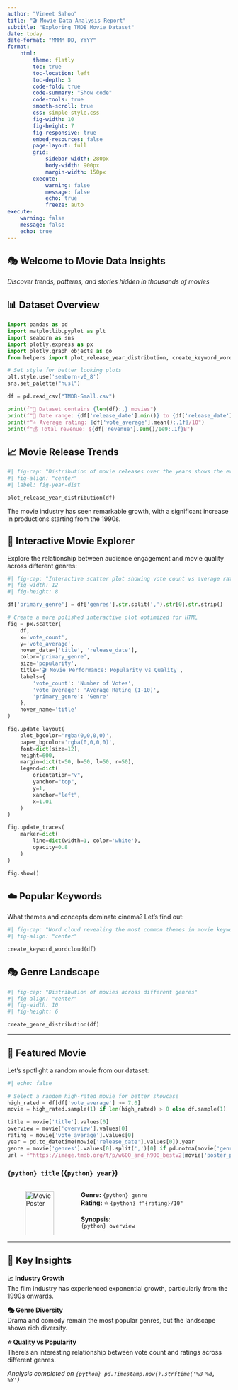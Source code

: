 ```yaml
---
author: "Vineet Sahoo"
title: "🎬 Movie Data Analysis Report"
subtitle: "Exploring TMDB Movie Dataset"
date: today
date-format: "MMMM DD, YYYY"
format:
    html: 
        theme: flatly
        toc: true
        toc-location: left
        toc-depth: 3
        code-fold: true
        code-summary: "Show code"
        code-tools: true
        smooth-scroll: true
        css: simple-style.css
        fig-width: 10
        fig-height: 7
        fig-responsive: true
        embed-resources: false
        page-layout: full
        grid:
            sidebar-width: 280px
            body-width: 900px
            margin-width: 150px
        execute:
            warning: false
            message: false
            echo: true
            freeze: auto
execute:
    warning: false
    message: false
    echo: true
---
```


::: {.hero-banner}
# 🎭 Welcome to Movie Data Insights
*Discover trends, patterns, and stories hidden in thousands of movies*
:::

## 📊 Dataset Overview

```python
import pandas as pd
import matplotlib.pyplot as plt
import seaborn as sns
import plotly.express as px
import plotly.graph_objects as go
from helpers import plot_release_year_distribution, create_keyword_wordcloud, create_genre_distribution

# Set style for better looking plots
plt.style.use('seaborn-v0_8')
sns.set_palette("husl")

df = pd.read_csv("TMDB-Small.csv")

print(f"📁 Dataset contains {len(df):,} movies")
print(f"📅 Date range: {df['release_date'].min()} to {df['release_date'].max()}")
print(f"⭐ Average rating: {df['vote_average'].mean():.1f}/10")
print(f"💰 Total revenue: ${df['revenue'].sum()/1e9:.1f}B")
```

## 📈 Movie Release Trends

```python
#| fig-cap: "Distribution of movie releases over the years shows the evolution of cinema"
#| fig-align: "center"
#| label: fig-year-dist

plot_release_year_distribution(df)
```

The movie industry has seen remarkable growth, with a significant increase in productions starting from the 1990s.

::: {.content-visible when-format="html"}

## 🎯 Interactive Movie Explorer

Explore the relationship between audience engagement and movie quality across different genres:

```python
#| fig-cap: "Interactive scatter plot showing vote count vs average rating by genre"
#| fig-width: 12
#| fig-height: 8

df['primary_genre'] = df['genres'].str.split(',').str[0].str.strip()

# Create a more polished interactive plot optimized for HTML
fig = px.scatter(
    df, 
    x='vote_count', 
    y='vote_average', 
    hover_data=['title', 'release_date'], 
    color='primary_genre',
    size='popularity',
    title='🎬 Movie Performance: Popularity vs Quality',
    labels={
        'vote_count': 'Number of Votes',
        'vote_average': 'Average Rating (1-10)',
        'primary_genre': 'Genre'
    },
    hover_name='title'
)

fig.update_layout(
    plot_bgcolor='rgba(0,0,0,0)',
    paper_bgcolor='rgba(0,0,0,0)',
    font=dict(size=12),
    height=600,
    margin=dict(t=50, b=50, l=50, r=50),
    legend=dict(
        orientation="v",
        yanchor="top",
        y=1,
        xanchor="left",
        x=1.01
    )
)

fig.update_traces(
    marker=dict(
        line=dict(width=1, color='white'),
        opacity=0.8
    )
)

fig.show()
```

:::

## ☁️ Popular Keywords

What themes and concepts dominate cinema? Let's find out:

```python
#| fig-cap: "Word cloud revealing the most common themes in movie keywords"
#| fig-align: "center"

create_keyword_wordcloud(df)
```

## 🎭 Genre Landscape

```python
#| fig-cap: "Distribution of movies across different genres"
#| fig-align: "center"
#| fig-width: 10
#| fig-height: 6

create_genre_distribution(df)
```

---

## 🎲 Featured Movie

Let's spotlight a random movie from our dataset:

```python
#| echo: false

# Select a random high-rated movie for better showcase
high_rated = df[df['vote_average'] >= 7.0]
movie = high_rated.sample(1) if len(high_rated) > 0 else df.sample(1)

title = movie['title'].values[0]
overview = movie['overview'].values[0]
rating = movie['vote_average'].values[0]
year = pd.to_datetime(movie['release_date'].values[0]).year
genre = movie['genres'].values[0].split(',')[0] if pd.notna(movie['genres'].values[0]) else "Unknown"
url = f"https://image.tmdb.org/t/p/w600_and_h900_bestv2{movie['poster_path'].values[0]}" if pd.notna(movie['poster_path'].values[0]) else ""
```

::: {.movie-spotlight}

### `{python} title` ({`python} year`})

::: {.columns}

::: {.column width="30%"}
![Movie Poster](`{python} url`){width="100%"}
:::

::: {.column width="70%"}

**Genre:** `{python} genre`  
**Rating:** ⭐ `{python} f"{rating}/10"`

**Synopsis:**  
`{python} overview`

:::

:::

:::

---

## 📝 Key Insights

::: {.insights-grid}

::: {.insight-card}
**📈 Industry Growth**  
The film industry has experienced exponential growth, particularly from the 1990s onwards.
:::

::: {.insight-card}
**🎭 Genre Diversity**  
Drama and comedy remain the most popular genres, but the landscape shows rich diversity.
:::

::: {.insight-card}
**⭐ Quality vs Popularity**  
There's an interesting relationship between vote count and ratings across different genres.
:::

:::

*Analysis completed on `{python} pd.Timestamp.now().strftime('%B %d, %Y')`*
